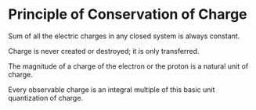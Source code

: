 Principle of Conservation of Charge
===================================

Sum of all the electric charges in any closed system is always
constant.

Charge is never created or destroyed; it is only transferred.

The magnitude of a charge of the electron or the proton is a natural
unit of charge.

Every observable charge is an integral multiple of this basic unit
quantization of charge.
